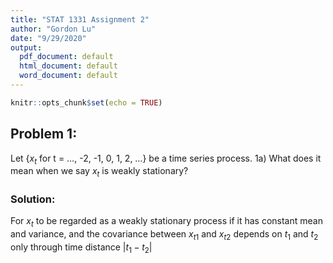 ```yaml
---
title: "STAT 1331 Assignment 2"
author: "Gordon Lu"
date: "9/29/2020"
output:   
  pdf_document: default
  html_document: default
  word_document: default
---
```

```r
knitr::opts_chunk$set(echo = TRUE)
```

## Problem 1:
Let {$x_t$ for t = ..., -2, -1, 0, 1, 2, ...} be a time series process.
1a) What does it mean when we say $x_t$ is weakly stationary?

### Solution:
For $x_t$ to be regarded as a weakly stationary process if it has constant mean and variance, and the covariance between $x_{t1}$ and $x_{t2}$ depends on $t_1$ and $t_2$ only through time distance |${t_1 - t_2}$|